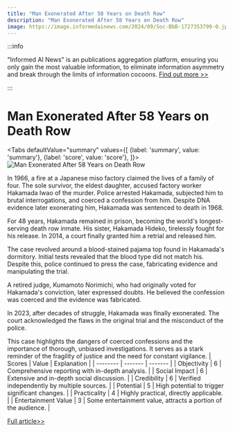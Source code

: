 ```yaml
---
title: "Man Exonerated After 58 Years on Death Row"
description: "Man Exonerated After 58 Years on Death Row"
image: https://image.informedainews.com/2024/09/Soc-BbB-1727353799-0.jpg
---
```



:::info

"Informed AI News" is an publications aggregation platform, ensuring you only gain the most valuable information, to eliminate information asymmetry and break through the limits of information cocoons.  [Find out more >>](/)

:::

# Man Exonerated After 58 Years on Death Row


<Tabs
	defaultValue="summary"
	values={[
	{label: 'summary', value: 'summary'},
	{label: 'score', value: 'score'},
]}>
<TabItem value="summary">
<img
  src="https://image.informedainews.com/2024/09/Soc-BbB-1727353799-0.jpg"
  alt="Man Exonerated After 58 Years on Death Row"
/>



In 1966, a fire at a Japanese miso factory claimed the lives of a family of four. The sole survivor, the eldest daughter, accused factory worker Hakamada Iwao of the murder. Police arrested Hakamada, subjected him to brutal interrogations, and coerced a confession from him. Despite DNA evidence later exonerating him, Hakamada was sentenced to death in 1968.

For 48 years, Hakamada remained in prison, becoming the world's longest-serving death row inmate. His sister, Hakamada Hideko, tirelessly fought for his release. In 2014, a court finally granted him a retrial and released him.

The case revolved around a blood-stained pajama top found in Hakamada's dormitory. Initial tests revealed that the blood type did not match his. Despite this, police continued to press the case, fabricating evidence and manipulating the trial.

A retired judge, Kumamoto Norimichi, who had originally voted for Hakamada's conviction, later expressed doubts. He believed the confession was coerced and the evidence was fabricated.

In 2023, after decades of struggle, Hakamada was finally exonerated. The court acknowledged the flaws in the original trial and the misconduct of the police.

This case highlights the dangers of coerced confessions and the importance of thorough, unbiased investigations. It serves as a stark reminder of the fragility of justice and the need for constant vigilance.
</TabItem>
<TabItem value="score">
	| Scores     | Value   | Explanation |
	| -------- | ------- | ------- |
	| Objectivity  | 6    | Comprehensive reporting with in-depth analysis.    |
	| Social Impact | 6     | Extensive and in-depth social discussion.    |
	| Credibility    | 6    | Verified independently by multiple sources.    |
	| Potential    | 5    | High potential to trigger significant changes.    |
	| Practicality    | 4    | Highly practical, directly applicable.    |
	| Entertainment Value    | 3    | Some entertainment value, attracts a portion of the audience.    |
</TabItem>
</Tabs>

[Full article>>](https://today.line.me/tw/v2/article/LXw5VqV)
